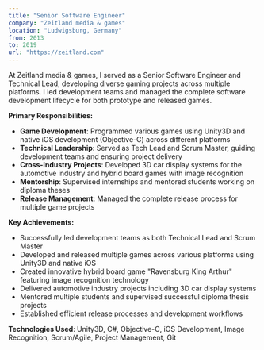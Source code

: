 ```yaml
---
title: "Senior Software Engineer"
company: "Zeitland media & games"
location: "Ludwigsburg, Germany"
from: 2013
to: 2019
url: "https://zeitland.com"
---
```


At Zeitland media & games, I served as a Senior Software Engineer and Technical Lead, developing diverse gaming projects across multiple platforms. I led development teams and managed the complete software development lifecycle for both prototype and released games.

**Primary Responsibilities:**
- **Game Development**: Programmed various games using Unity3D and native iOS development (Objective-C) across different platforms
- **Technical Leadership**: Served as Tech Lead and Scrum Master, guiding development teams and ensuring project delivery
- **Cross-Industry Projects**: Developed 3D car display systems for the automotive industry and hybrid board games with image recognition
- **Mentorship**: Supervised internships and mentored students working on diploma theses
- **Release Management**: Managed the complete release process for multiple game projects

**Key Achievements:**
- Successfully led development teams as both Technical Lead and Scrum Master
- Developed and released multiple games across various platforms using Unity3D and native iOS
- Created innovative hybrid board game "Ravensburg King Arthur" featuring image recognition technology
- Delivered automotive industry projects including 3D car display systems
- Mentored multiple students and supervised successful diploma thesis projects
- Established efficient release processes and development workflows

**Technologies Used**: Unity3D, C#, Objective-C, iOS Development, Image Recognition, Scrum/Agile, Project Management, Git 